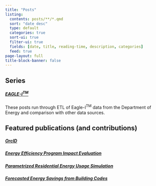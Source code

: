 ```yaml
---
title: "Posts"
listing:
  contents: posts/**/*.qmd
  sort: "date desc"
  type: default
  categories: true
  sort-ui: true
  filter-ui: true
  fields: [date, title, reading-time, description, categories]
  feed: true
page-layout: full
title-block-banner: false
---
```


::: {.grid}

::: {.g-col-8 .g-col-md-4}

## Series

##### [EAGLE-I^TM^](eaglei.html)

These posts run through ETL of Eagle-I^TM^ data from the Department of Energy and comparison with other data sources. 

:::

::: {.g-col-4 .g-col-md-8}
## Featured publications (and contributions)

##### [OrcID](https://orcid.org/0000-0002-2760-6577)
##### [Energy Efficiency Program Impact Evaluation](https://www.ieso.ca/-/media/Files/IESO/Document-Library/conservation/EMV/2022/PY2022-21-24-CDM-EAP-Evaluation-Report.pdf)
##### [Parametrized Residential Energy Usage Simulation](https://ma-eeac.org/wp-content/uploads/MA21R41_RNC-EO-Electrification-Phase-2-Report_Final_2024.05.17.pdf)
##### [Forecasted Energy Savings from Building Codes](https://neea.org/img/documents/LLLC-Mkt-Assess-Lighting-Codes-Memo.pdf)

:::

:::